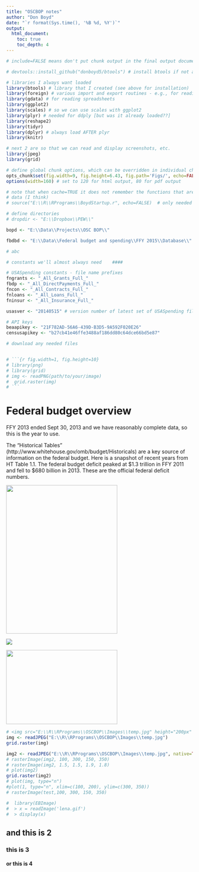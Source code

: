```yaml
---
title: "OSCBOP notes"
author: "Don Boyd"
date: "`r format(Sys.time(), '%B %d, %Y')`"
output:
  html_document:
    toc: true
    toc_depth: 4
---
```


<!--- 
http://www.molecularecologist.com/2013/11/using-github-with-r-and-rstudio/

TO STOP TRACKING A FILE:
http://git-scm.com/docs/gitignore
add the filename to the gitignore file for the project

To stop tracking a file that is currently tracked, use 'git rm --cached'.
For example - open the git gui (right-click from Windows Explorer in the project directory) and do
  git rm --cached OSCBOPnotes.html
  where what follows "cached" is the name of the file to stop tracking

rmarkdown::render("E:/R/RPrograms/OSCBOP/OSCBOPnotes.Rmd", output_format ="html_document", output_dir="E:\\Temp", intermediates_dir="E:\\Temp")

rmarkdown::render("E:/R/RPrograms/OSCBOP/OSCBOPnotes.Rmd", output_format ="html_document")

-->

```r
# include=FALSE means don't put chunk output in the final output document, but still do run the code

# devtools::install_github("donboyd5/btools") # install btools if not already installed

# libraries I always want loaded
library(btools) # library that I created (see above for installation)
library(foreign) # various import and export routines - e.g., for reading Stata files
library(gdata) # for reading spreadsheets
library(ggplot2)
library(scales) # so we can use scales with ggplot2
library(plyr) # needed for ddply [but was it already loaded??]
library(reshape2)
library(tidyr)
library(dplyr) # always load AFTER plyr
library(knitr)

# next 2 are so that we can read and display screenshots, etc.
library(jpeg)
library(grid)

# define global chunk options, which can be overridden in individual chunks
opts_chunk$set(fig.width=9, fig.height=6.43, fig.path='Figs/', echo=FALSE, warning=FALSE, message=FALSE)
options(width=160) # set to 120 for html output, 80 for pdf output

```



```r
# note that when cache=TRUE it does not remember the functions that are loaded in the chunk, so use that option only for creating
# data (I think)
# source("E:\\R\\RPrograms\\BoydStartup.r", echo=FALSE)  # only needed for the getdata() function

# define directories
# dropdir <- "E:\\Dropbox\\PEW\\"

bopd <- "E:\\Data\\Projects\\OSC BOP\\"

fbdbd <- "E:\\Data\\Federal budget and spending\\FFY 2015\\Database\\"

# abc

# constants we'll almost always need    ####

# USASpending constants - file name prefixes
fngrants <- "_All_Grants_Full_"
fbdp <- "_All_DirectPayments_Full_"
fncon <- "_All_Contracts_Full_"
fnloans <- "_All_Loans_Full_"
fninsur <- "_All_Insurance_Full_"

usasver <- "20140515" # version number of latest set of USASpending files

# API keys
beaapikey <- "21F782AD-56A6-439D-B3D5-9A592F020E26"
censusapikey <- "b27cb41e46ffe3488af186dd80c64dce66bd5e87"

```

```r
# download any needed files


# ```{r fig.width=1, fig.height=10}
# library(png)
# library(grid)
# img <- readPNG(path/to/your/image)
#  grid.raster(img)
# ```

```


# Federal budget overview
FFY 2013 ended Sept 30, 2013 and we have reasonably complete data, so this is the year to use.

The “Historical Tables” (http://www.whitehouse.gov/omb/budget/Historicals) are a key source of information on the federal budget. Here is a snapshot of recent years from HT Table 1.1. The federal budget deficit peaked at $1.3 trillion in FFY 2011 and fell to $680 billion in 2013. These are the official federal deficit numbers.

<img src="E:\\R\\11khr.png" height="400px" width="300px" />

<img src="E:\\R\\RPrograms\\OSCBOP\\Images\\temp.jpg" />

<img src="E:\\R\\RPrograms\\OSCBOP\\Images\\temp.jpg" height="200px" width="300px" />


```r
# <img src="E:\\R\\RPrograms\\OSCBOP\\Images\\temp.jpg" height="200px" width="300px" /> put this in open text area
img <- readJPEG("E:\\R\\RPrograms\\OSCBOP\\Images\\temp.jpg")
grid.raster(img)

img2 <- readJPEG("E:\\R\\RPrograms\\OSCBOP\\Images\\temp.jpg", native=TRUE)
# rasterImage(img2, 100, 300, 150, 350)
# rasterImage(img2, 1.5, 1.5, 1.9, 1.8)
# plot(img2)
grid.raster(img2)
# plot(img, type="n")
#plot(1, type="n", xlim=c(100, 200), ylim=c(300, 350))
# rasterImage(test,100, 300, 150, 350)

#  library(EBImage)
#  > x = readImage('lena.gif') 
#  > display(x) 

```



## and this is 2
### this is 3
#### or this is 4

